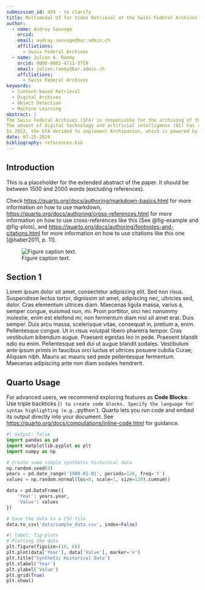 ```yaml
---
submission_id: 499 - to clarify
title: Multimodal UI for Video Retrieval at the Swiss Federal Archives
author:
  - name: Audray Sauvage
    orcid: 
    email: audray.sauvage@bar.admin.ch
    affiliations:
      - Swiss Federal Archives
  - name: Julien A. Raemy
    orcid: 0000-0002-4711-5759
    email: julien.raemy@bar.admin.ch
    affiliations:
      - Swiss Federal Archives
keywords:
  - Content-based Retrieval
  - Digital Archives
  - Object Detection
  - Machine Learning
abstract: |
The Swiss Federal Archives (SFA) is responsible for the archiving of the administrative records of the federal authorities, in particular the government, the parliament and the civil service. Access to and the consultation of records by researchers and the public is a cornerstone of its legal mandate. In order to meet the current and future access requirements, the SFA is pursuing a strategy of consistent digital transformation aimed at facilitating access to archival information for users. 
The advent of digital technology and artificial intelligence (AI) has revolutionised methods and tools in this context. For several years, the SFA has been combining AI methods and their application to historical sources, such as the use of Automated Handwritten Text Recognition (AHTR) on the website Minutes of the Federal Council (1848-1972). 
In 2022, the SFA decided to implement Archipanion, which is powered by vitrivr, a content-based multimedia information retrieval system, to improve access to its digital film collection "Filmwochenschau (1940-1975)". Formerly indexed using standard methods without direct content exploitation, the collection is now easily searchable through AI-driven, content-based processing. This technological advancement provides both patrons and scholars with unprecedented access to over 6,600 videos, facilitating research and exploration anytime and anywhere.
date: 07-25-2024
bibliography: references.bib
---
```


## Introduction

This is a placeholder for the extended abstract of the paper. It should be between 1500 and 2000 words (excluding references).

Check <https://quarto.org/docs/authoring/markdown-basics.html> for more information on how to use markdown, <https://quarto.org/docs/authoring/cross-references.html> for more information on how to use cross-references like this (See @fig-example and @fig-plots), and <https://quarto.org/docs/authoring/footnotes-and-citations.html> for more information on how to use citations like this one [@haber2011, p. 11].

::: {#fig-example}

![Figure caption text.](images/placeholder.png)

:::

## Section 1

Lorem ipsum dolor sit amet, consectetur adipiscing elit. Sed non risus. Suspendisse lectus tortor, dignissim sit amet, adipiscing nec, ultricies sed, dolor. Cras elementum ultrices diam. Maecenas ligula massa, varius a, semper congue, euismod non, mi. Proin porttitor, orci nec nonummy molestie, enim est eleifend mi, non fermentum diam nisl sit amet erat. Duis semper. Duis arcu massa, scelerisque vitae, consequat in, pretium a, enim. Pellentesque congue. Ut in risus volutpat libero pharetra tempor. Cras vestibulum bibendum augue. Praesent egestas leo in pede. Praesent blandit odio eu enim. Pellentesque sed dui ut augue blandit sodales. Vestibulum ante ipsum primis in faucibus orci luctus et ultrices posuere cubilia Curae; Aliquam nibh. Mauris ac mauris sed pede pellentesque fermentum. Maecenas adipiscing ante non diam sodales hendrerit.

## Quarto Usage

For advanced users, we recommend exploring features as **Code Blocks**: Use triple backticks (```) to create code blocks. Specify the language for syntax highlighting (e.g., ```python`). Quarto lets you run code and embed its output directly into your document. See <https://quarto.org/docs/computations/inline-code.html> for guidance.

```python
#| output: false
import pandas as pd
import matplotlib.pyplot as plt
import numpy as np

# Create some simple synthetic historical data
np.random.seed(0)
years = pd.date_range('1900-01-01', periods=120, freq='Y')
values = np.random.normal(loc=0, scale=1, size=120).cumsum()

data = pd.DataFrame({
    'Year': years.year,
    'Value': values
})

# Save the data to a CSV file
data.to_csv('data/sample_data.csv', index=False)
```

```python
#| label: fig-plots
# Plotting the data
plt.figure(figsize=(10, 6))
plt.plot(data['Year'], data['Value'], marker='o')
plt.title('Synthetic Historical Data')
plt.xlabel('Year')
plt.ylabel('Value')
plt.grid(True)
plt.show()
```
